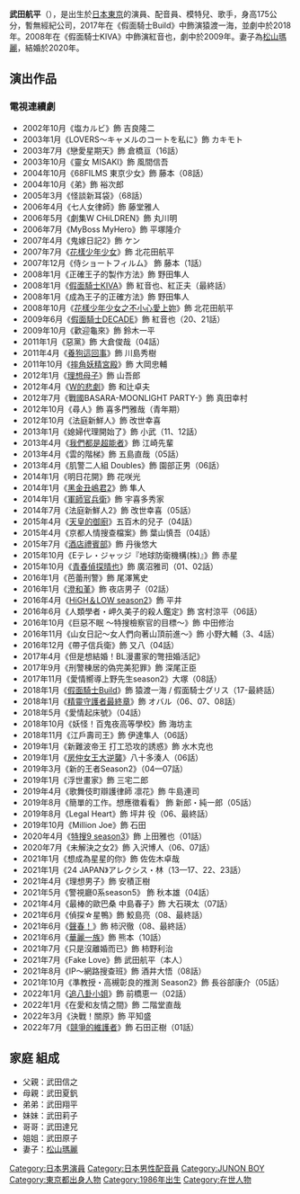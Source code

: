 {{BLP unsourced|time=2021-03-06T06:51:23+00:00}}
[[Category:日本男演員|Category:日本男演員]]
[[Category:日本男性配音員|Category:日本男性配音員]]
[[Category:JUNON_BOY|Category:JUNON BOY]]
[[Category:東京都出身人物|Category:東京都出身人物]]
[[Category:1986年出生|Category:1986年出生]]
[[Category:在世人物|Category:在世人物]]
'''武田航平'''（{{Bd|1986年|1月14日}}），是出生於[[日本|日本]][[東京|東京]]的演員、配音員、模特兒、歌手，身高175公分，暫無經紀公司，2017年在《假面騎士Build》中飾演猿渡一海，並劇中於2018年。2008年在《假面騎士KIVA》中飾演紅音也，劇中於2009年。妻子為[[松山瑪麗|松山瑪麗]]，結婚於2020年。

== 演出作品 ==

=== 電視連續劇 ===
* 2002年10月《塩カルビ》飾 吉良隆二
* 2003年1月《LOVERS～キャメルのコートを私に》飾 カキモト
* 2003年7月《戀愛星期天》飾 倉橋亘（16話）
* 2003年10月《靈女 MISAKI》飾 風間信吾
* 2004年10月《68FILMS 東京少女》飾 藤本（08話）
* 2004年10月《弟》飾 裕次郎
* 2005年3月《怪談新耳袋》（68話）
* 2006年4月《七人女律師》飾 藤堂雅人
* 2006年5月《劇集W CHiLDREN》飾 丸川明
* 2006年7月《MyBoss MyHero》飾 平塚隆介
* 2007年4月《鬼嫁日記2》飾 ケン
* 2007年7月《[[花樣少年少女|花樣少年少女]]》飾 北花田航平
* 2007年12月《侍ショートフィルム》 飾 藤本（1話）
* 2008年1月《正確王子的製作方法》飾 野田隼人
* 2008年1月《[[假面騎士KIVA|假面騎士KIVA]]》飾 紅音也、紅正夫（最終話）
* 2008年1月《成為王子的正確方法》飾 野田隼人
* 2008年10月《[[花樣少年少女|花樣少年少女之不小心愛上妳]]》飾 北花田航平
* 2009年6月《[[假面騎士Decade|假面騎士DECADE]]》飾 紅音也（20、21話）
* 2009年10月《歡迎龜來》飾 鈴木一平
* 2011年1月《惡黨》飾 大倉俊哉（04話）
* 2011年4月《[[養狗這回事|養狗這回事]]》飾 川島秀樹
* 2011年10月《[[摔角妖精宮殿|摔角妖精宮殿]]》飾 大岡忠輔
* 2012年1月《[[理想的兒子|理想母子]]》飾 山吾郎
* 2012年4月《[[W的悲劇|W的悲劇]]》飾 和辻卓夫
* 2012年7月《戰國BASARA-MOONLIGHT PARTY-》飾 真田幸村
* 2012年10月《尋人》飾 喜多門雅哉（青年期）
* 2012年10月《法庭新鮮人》飾 改世幸喜
* 2013年1月《媳婦代理開始了》飾 小武（11、12話）
* 2013年4月《[[我们都是超能力者|我們都是超能者]]》飾 江崎先輩
* 2013年4月《雲的階梯》飾 五島直哉（05話）
* 2013年4月《肌警二人組 Doubles》飾 園部正男（06話）
* 2014年1月《明日花開》飾 花咲光
* 2014年1月《[[黑金丑嶋君2|黑金丑嶋君2]]》飾 隼人
* 2014年1月《[[軍師官兵衛|軍師官兵衛]]》飾 宇喜多秀家
* 2014年7月《法庭新鮮人2》飾 改世幸喜（05話）
* 2015年4月《[[天皇的御廚|天皇的御廚]]》五百木的兒子（04話）
* 2015年4月《京都人情搜查檔案》飾 葉山慎吾（04話）
* 2015年7月《[[酒店禮賓部|酒店禮賓部]]》飾 丹後悠大
* 2015年10月《Eテレ・ジャッジ『地球防衛機構(株)』》飾 赤星
* 2015年10月《[[青春偵探晴也～不容許大人的作惡～|青春偵探晴也]]》飾 廣沼雅司（01、02話）
* 2016年1月《芭蕾刑警》飾 尾澤篤史
* 2016年1月《[[是澄還是蓳|澄和堇]]》飾 夜店男子（02話）
* 2016年4月《[[HiGH&LOW_熱血街頭|HiGH＆LOW season2]]》飾 平井
* 2016年6月《人類學者・岬久美子的殺人鑑定》飾 宮村涼平（06話）
* 2016年10月《巨惡不眠 ～特搜檢察官的目標～》飾 中田修治
* 2016年11月《山女日記〜女人們向著山頂前進〜》飾 小野大輔（3、4話）
* 2016年12月《帶子信兵衛》飾 又八（04話）
* 2017年4月《但是想結婚！BL漫畫家的彆扭婚活記》
* 2017年9月《刑警棟居的偽完美犯罪》飾 深尾正臣
* 2017年11月《愛情嚮導上野先生season2》大塚（08話）
* 2018年1月《[[假面騎士Build|假面騎士Build]]》飾 猿渡一海 / 假面騎士グリス（17-最終話）
* 2018年1月《[[精靈守護者|精靈守護者最終章]]》飾 オバル（06、07、08話）
* 2018年5月《愛情起床號》（04話）
* 2018年10月《妖怪！百鬼夜高等學校》飾 海坊主
* 2018年11月《江戶壽司王》飾 伊達隼人（06話）
* 2019年1月《新難波帝王 打工恐攻的誘惑》飾 水木克也
* 2019年1月《[[賣房女子|房仲女王大逆襲]]》八十多湊人（06話）
* 2019年3月《新的王者Season2》（04—07話）
* 2019年1月《浮世畫家》飾 三宅二郎
* 2019年4月《歌舞伎町辯護律師 凛花》飾 牛島連司
* 2019年8月《簡單的工作。想應徵看看》 飾 新郎・純一郎（05話）
* 2019年8月《Legal Heart》飾 坪井 役（06、最終話）
* 2019年10月《Million Joe》飾 石田
* 2020年4月《[[特搜9|特搜9 season3]]》飾 上田雅也（01話）
* 2020年7月《未解決之女2》飾 入沢博人（06、07話）
* 2021年1月《想成為星星的你》飾 佐佐木卓哉
* 2021年1月《24 JAPAN》アレクシス・林（13—17、22、23話）
* 2021年4月《理想男子》飾 安積正樹
* 2021年5月《警視廳0系season5》 飾 秋本雄（04話）
* 2021年4月《最棒的歐巴桑 中島春子》飾 大石瑛太（07話）
* 2021年6月《偵探☆星鴨》飾 鮫島亮（08、最終話）
* 2021年6月《[[聲春！|聲春！]]》飾 柿沢徹（08、最終話）
* 2021年6月《[[華麗一族|華麗一族]]》飾 熊本（10話）
* 2021年7月《只是沒離婚而已》飾 柿野利治
* 2021年7月《Fake Love》飾 武田航平（本人）
* 2021年8月《IP～網路搜查班》飾 酒井大悟（08話）
* 2021年10月《準教授・高槻彰良的推測 Season2》飾 長谷部康介（05話）
* 2022年1月《[[小道消息_＃她想知道真正的○○|追八卦小姐]]》飾 前橋恵一（02話）
* 2022年1月《在愛和友情之間》飾 二階堂直哉
* 2022年3月《決戰！關原》飾 平知盛
* 2022年7月《[[競爭的維護者|競爭的維護者]]》飾 石田正樹（01話）

== 家庭 組成==

* 父親：武田信之
* 母親：武田夏釩
* 弟弟：武田翔平
* 妹妹：武田莉子
* 哥哥：武田達兄
* 姐姐：武田原子
* 妻子：[[松山瑪麗|松山瑪麗]]